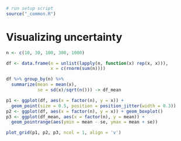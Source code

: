 ```r
# run setup script
source("_common.R")
```

# Visualizing uncertainty {#visualizing-uncertainty}

```r
n <- c(10, 30, 100, 300, 1000)

df <- data.frame(n = unlist(lapply(n, function(x) rep(x, x))),
                 x = c(rnorm(sum(n))))

df %>% group_by(n) %>%
  summarize(mean = mean(x),
            se = sd(x)/sqrt(n())) -> df_mean

p1 <- ggplot(df, aes(x = factor(n), y = x)) + 
  geom_point(size = 0.5, position = position_jitter(width = 0.3))
p2 <- ggplot(df, aes(x = factor(n), y = x)) + geom_boxplot()
p3 <- ggplot(df_mean, aes(x = factor(n), y = mean)) + 
  geom_pointrange(aes(ymin = mean - se, ymax = mean + se))

plot_grid(p1, p2, p3, ncol = 1, align = 'v')

```
